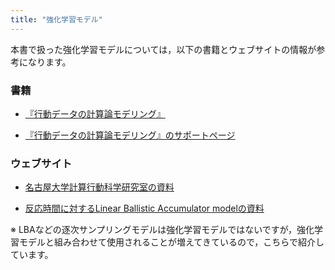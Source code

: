 ```yaml
---
title: "強化学習モデル"
---
```


本書で扱った強化学習モデルについては，以下の書籍とウェブサイトの情報が参考になります。

### 書籍

- [『行動データの計算論モデリング』](https://www.ohmsha.co.jp/book/9784274222610/)

- [『行動データの計算論モデリング』のサポートページ](https://kkatahira.github.io/cmbd-book/index.html)

### ウェブサイト

- [名古屋大学計算行動科学研究室の資料](https://sites.google.com/site/nagoyacbslab/resource/model-base-analysis)

- [反応時間に対するLinear Ballistic Accumulator modelの資料](https://ykunisato.github.io/lbaStan/lbaStan.html)

※ LBAなどの逐次サンプリングモデルは強化学習モデルではないですが，強化学習モデルと組み合わせて使用されることが増えてきているので，こちらで紹介しています。
